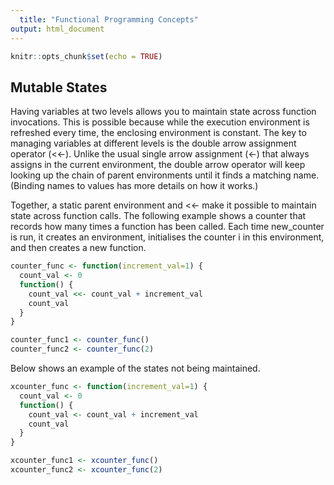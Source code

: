 ```yaml
---
  title: "Functional Programming Concepts"
output: html_document
---
```

  
  ```r
knitr::opts_chunk$set(echo = TRUE)
```

## Mutable States

Having variables at two levels allows you to maintain state across function invocations. This is possible because while the execution environment is refreshed every time, the enclosing environment is constant. The key to managing variables at different levels is the double arrow assignment operator (<<-). Unlike the usual single arrow assignment (<-) that always assigns in the current environment, the double arrow operator will keep looking up the chain of parent environments until it finds a matching name. (Binding names to values has more details on how it works.)

Together, a static parent environment and <<- make it possible to maintain state across function calls. The following example shows a counter that records how many times a function has been called. Each time new_counter is run, it creates an environment, initialises the counter i in this environment, and then creates a new function.

```r
counter_func <- function(increment_val=1) {
  count_val <- 0
  function() {
    count_val <<- count_val + increment_val
    count_val
  }
}

counter_func1 <- counter_func()
counter_func2 <- counter_func(2)
```

Below shows an example of the states not being maintained. 
```r
xcounter_func <- function(increment_val=1) {
  count_val <- 0
  function() {
    count_val <- count_val + increment_val
    count_val
  }
}

xcounter_func1 <- xcounter_func()
xcounter_func2 <- xcounter_func(2)
```

